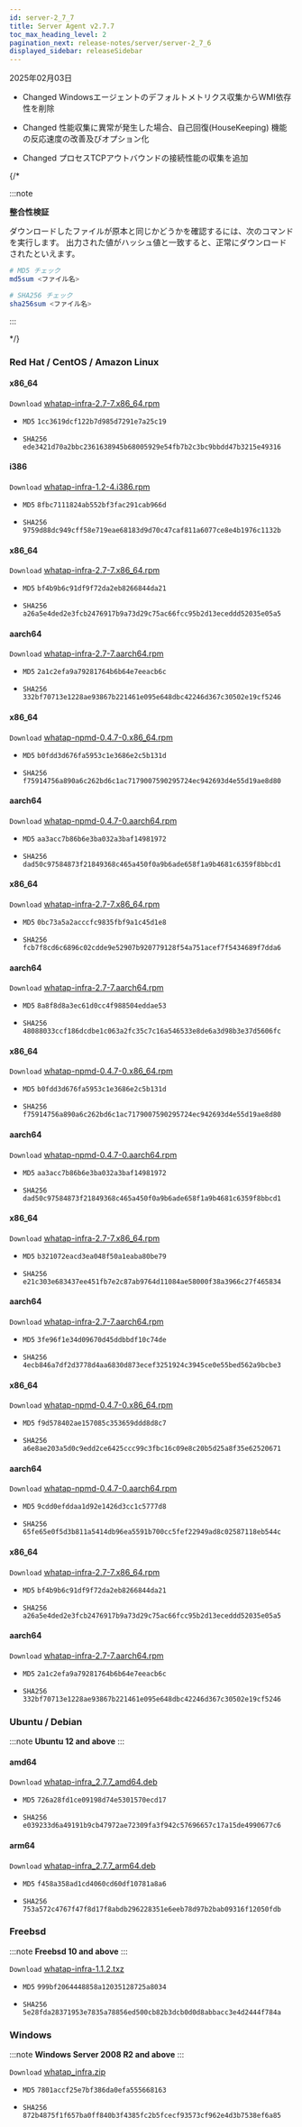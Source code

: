 ```yaml
---
id: server-2_7_7
title: Server Agent v2.7.7
toc_max_heading_level: 2
pagination_next: release-notes/server/server-2_7_6
displayed_sidebar: releaseSidebar
---
```


2025年02月03日

- <Status priority='1'>Changed</Status> Windowsエージェントのデフォルトメトリクス収集からWMI依存性を削除

- <Status priority='1'>Changed</Status> 性能収集に異常が発生した場合、自己回復(HouseKeeping) 機能の反応速度の改善及びオプション化

- <Status priority='1'>Changed</Status> プロセスTCPアウトバウンドの接続性能の収集を追加

{/* 

:::note 

**整合性検証** 

ダウンロードしたファイルが原本と同じかどうかを確認するには、次のコマンドを実行します。 出力された値がハッシュ値と一致すると、正常にダウンロードされたといえます。

```bash
# MD5 チェック
md5sum <ファイル名>

# SHA256 チェック
sha256sum <ファイル名>
```

::: 

*/}

### Red Hat / CentOS / Amazon Linux

<Tabs>
<TabItem value="6Server6" label="6Server6 / 6" default>

#### x86_64

<code class='my'>Download</code> [whatap-infra-2.7-7.x86_64.rpm](https://repo.whatap.io/centos/6/x86_64/whatap-infra-2.7-7.x86_64.rpm)

- <code class='Beta'>MD5</code> `1cc3619dcf122b7d985d7291e7a25c19`

- <code class='Beta'>SHA256</code> `ede3421d70a2bbc2361638945b68005929e54fb7b2c3bc9bbdd47b3215e49316`

#### i386

<code class='my'>Download</code> [whatap-infra-1.2-4.i386.rpm](https://repo.whatap.io/centos/6/i386/whatap-infra-1.2-4.i386.rpm)

- <code class='Beta'>MD5</code> `8fbc7111824ab552bf3fac291cab966d`

- <code class='Beta'>SHA256</code> `9759d88dc949cff58e719eae68183d9d70c47caf811a6077ce8e4b1976c1132b`
  </TabItem>
  <TabItem value="7Server7" label="7Server7 / 7" default>

#### x86_64

<code class='my'>Download</code> [whatap-infra-2.7-7.x86_64.rpm](https://repo.whatap.io/centos/7/x86_64/whatap-infra-2.7-7.x86_64.rpm)

- <code class='Beta'>MD5</code> `bf4b9b6c91df9f72da2eb8266844da21`

- <code class='Beta'>SHA256</code> `a26a5e4ded2e3fcb2476917b9a73d29c75ac66fcc95b2d13eceddd52035e05a5`

#### aarch64

<code class='my'>Download</code> [whatap-infra-2.7-7.aarch64.rpm](https://repo.whatap.io/centos/7/aarch64/whatap-infra-2.7-7.aarch64.rpm)

- <code class='Beta'>MD5</code> `2a1c2efa9a79281764b6b64e7eeacb6c`

- <code class='Beta'>SHA256</code> `332bf70713e1228ae93867b221461e095e648dbc42246d367c30502e19cf5246`

#### x86_64

<code class='my'>Download</code> [whatap-npmd-0.4.7-0.x86_64.rpm](https://repo.whatap.io/centos/7/x86_64/whatap-npmd-0.4.7-0.x86_64.rpm)

- <code class='Beta'>MD5</code> `b0fdd3d676fa5953c1e3686e2c5b131d`

- <code class='Beta'>SHA256</code> `f75914756a890a6c262bd6c1ac7179007590295724ec942693d4e55d19ae8d80`

#### aarch64

<code class='my'>Download</code> [whatap-npmd-0.4.7-0.aarch64.rpm](https://repo.whatap.io/centos/7/aarch64/whatap-npmd-0.4.7-0.aarch64.rpm)

- <code class='Beta'>MD5</code> `aa3acc7b86b6e3ba032a3baf14981972`

- <code class='Beta'>SHA256</code> `dad50c97584873f21849368c465a450f0a9b6ade658f1a9b4681c6359f8bbcd1`
  </TabItem>
  <TabItem value="8Server8" label="8Server8 / 8" default>

#### x86_64

<code class='my'>Download</code> [whatap-infra-2.7-7.x86_64.rpm](https://repo.whatap.io/centos/8/x86_64/whatap-infra-2.7-7.x86_64.rpm)

- <code class='Beta'>MD5</code> `0bc73a5a2acccfc9835fbf9a1c45d1e8`

- <code class='Beta'>SHA256</code> `fcb7f8cd6c6896c02cdde9e52907b920779128f54a751acef7f5434689f7dda6`

#### aarch64

<code class='my'>Download</code> [whatap-infra-2.7-7.aarch64.rpm](https://repo.whatap.io/centos/8/aarch64/whatap-infra-2.7-7.aarch64.rpm)

- <code class='Beta'>MD5</code> `8a8f8d8a3ec61d0cc4f988504eddae53`

- <code class='Beta'>SHA256</code> `48088033ccf186dcdbe1c063a2fc35c7c16a546533e8de6a3d98b3e37d5606fc`

#### x86_64

<code class='my'>Download</code> [whatap-npmd-0.4.7-0.x86_64.rpm](https://repo.whatap.io/centos/8/x86_64/whatap-npmd-0.4.7-0.x86_64.rpm)

- <code class='Beta'>MD5</code> `b0fdd3d676fa5953c1e3686e2c5b131d`

- <code class='Beta'>SHA256</code> `f75914756a890a6c262bd6c1ac7179007590295724ec942693d4e55d19ae8d80`

#### aarch64

<code class='my'>Download</code> [whatap-npmd-0.4.7-0.aarch64.rpm](https://repo.whatap.io/centos/8/aarch64/whatap-npmd-0.4.7-0.aarch64.rpm)

- <code class='Beta'>MD5</code> `aa3acc7b86b6e3ba032a3baf14981972`

- <code class='Beta'>SHA256</code> `dad50c97584873f21849368c465a450f0a9b6ade658f1a9b4681c6359f8bbcd1`
  </TabItem>
  <TabItem value="9Server9" label="9Server9 / 9" default>

#### x86_64

<code class='my'>Download</code> [whatap-infra-2.7-7.x86_64.rpm](https://repo.whatap.io/centos/9/x86_64/whatap-infra-2.7-7.x86_64.rpm)

- <code class='Beta'>MD5</code> `b321072eacd3ea048f50a1eaba80be79`

- <code class='Beta'>SHA256</code> `e21c303e683437ee451fb7e2c87ab9764d11084ae58000f38a3966c27f465834`

#### aarch64

<code class='my'>Download</code> [whatap-infra-2.7-7.aarch64.rpm](https://repo.whatap.io/centos/9/aarch64/whatap-infra-2.7-7.aarch64.rpm)

- <code class='Beta'>MD5</code> `3fe96f1e34d09670d45ddbbdf10c74de`

- <code class='Beta'>SHA256</code> `4ecb846a7df2d3778d4aa6830d873ecef3251924c3945ce0e55bed562a9bcbe3`

#### x86_64

<code class='my'>Download</code> [whatap-npmd-0.4.7-0.x86_64.rpm](https://repo.whatap.io/centos/9/x86_64/whatap-npmd-0.4.7-0.x86_64.rpm)

- <code class='Beta'>MD5</code> `f9d578402ae157085c353659ddd8d8c7`

- <code class='Beta'>SHA256</code> `a6e8ae203a5d0c9edd2ce6425ccc99c3fbc16c09e8c20b5d25a8f35e62520671`

#### aarch64

<code class='my'>Download</code> [whatap-npmd-0.4.7-0.aarch64.rpm](https://repo.whatap.io/centos/9/aarch64/whatap-npmd-0.4.7-0.aarch64.rpm)

- <code class='Beta'>MD5</code> `9cdd0efddaa1d92e1426d3cc1c5777d8`

- <code class='Beta'>SHA256</code> `65fe65e0f5d3b811a5414db96ea5591b700cc5fef22949ad8c02587118eb544c`

</TabItem>
<TabItem value="amazonlinux2" label="amazonlinux2" default>

#### x86_64

<code class='my'>Download</code> [whatap-infra-2.7-7.x86_64.rpm](https://repo.whatap.io/centos/latest/x86_64/whatap-infra-2.7-7.x86_64.rpm)

- <code class='Beta'>MD5</code> `bf4b9b6c91df9f72da2eb8266844da21`

- <code class='Beta'>SHA256</code> `a26a5e4ded2e3fcb2476917b9a73d29c75ac66fcc95b2d13eceddd52035e05a5`

#### aarch64

<code class='my'>Download</code> [whatap-infra-2.7-7.aarch64.rpm](https://repo.whatap.io/centos/latest/aarch64/whatap-infra-2.7-7.aarch64.rpm)

- <code class='Beta'>MD5</code> `2a1c2efa9a79281764b6b64e7eeacb6c`

- <code class='Beta'>SHA256</code> `332bf70713e1228ae93867b221461e095e648dbc42246d367c30502e19cf5246`
  </TabItem>

</Tabs>

### Ubuntu / Debian

:::note
**Ubuntu 12 and above**
:::

#### amd64

<code class='my'>Download</code> [whatap-infra_2.7.7_amd64.deb](https://repo.whatap.io/debian/unstable/whatap-infra_2.7.7_amd64.deb)

- <code class='Beta'>MD5</code> `726a28fd1ce09198d74e5301570ecd17`

- <code class='Beta'>SHA256</code> `e039233d6a49191b9cb47972ae72309fa3f942c57696657c17a15de4990677c6`

#### arm64

<code class='my'>Download</code> [whatap-infra_2.7.7_arm64.deb](https://repo.whatap.io/debian/unstable/whatap-infra_2.7.7_arm64.deb)

- <code class='Beta'>MD5</code> `f458a358ad1cd4060cd60df10781a8a6`

- <code class='Beta'>SHA256</code> `753a572c4767f47f8d17f8abdb296228351e6eeb78d97b2bab09316f12050fdb`

### Freebsd

:::note
**Freebsd 10 and above**
:::

<code class='my'>Download</code> [whatap-infra-1.1.2.txz](https://repo.whatap.io/freebsd/10/whatap-infra-1.1.2.txz)

- <code class='Beta'>MD5</code> `999bf2064448858a12035128725a8034`

- <code class='Beta'>SHA256</code> `5e28fda28371953e7835a78856ed500cb82b3dcb0d0d8abbacc3e4d2444f784a`

### Windows

:::note
**Windows Server 2008 R2 and above**
:::

<code class='my'>Download</code> [whatap_infra.zip](https://repo.whatap.io/windows/whatap_infra.zip)

- <code class='Beta'>MD5</code> `7801accf25e7bf386da0efa555668163`

- <code class='Beta'>SHA256</code> `872b4875f1f657ba0ff840b3f4385fc2b5fcecf93573cf962e4d3b7538ef6a85`

